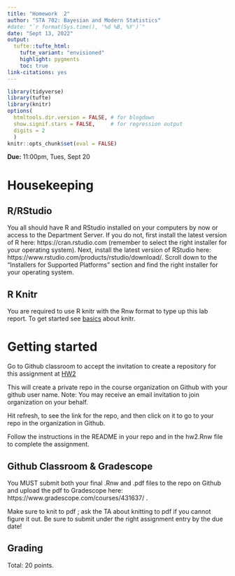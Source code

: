 ```yaml
---
title: "Homework  2"
author: "STA 702: Bayesian and Modern Statistics"
#date: "`r format(Sys.time(), '%d %B, %Y')`"
date: "Sept 13, 2022"
output: 
  tufte::tufte_html:
    tufte_variant: "envisioned"
    highlight: pygments
    toc: true
link-citations: yes
---
```


```r
library(tidyverse)
library(tufte)
library(knitr)
options(
  htmltools.dir.version = FALSE, # for blogdown
  show.signif.stars = FALSE,     # for regression output
  digits = 2
  )
knitr::opts_chunk$set(eval = FALSE)
```

**Due:** 11:00pm, Tues, Sept 20


# Housekeeping

## R/RStudio

You all should have R and RStudio installed on your computers by now or access to the Department Server. If you do not, first install the latest version of R here: https://cran.rstudio.com (remember to select the right installer for your operating system). Next, install the latest version of RStudio here: https://www.rstudio.com/products/rstudio/download/. Scroll down to the "Installers for Supported Platforms" section and find the right installer for your operating system.

## R Knitr

You are required to use R knitr with the Rnw format to type up this lab report.  To get started see [basics](https://kbroman.org/knitr_knutshell/pages/latex.html) about knitr.


# Getting started

Go to Github classroom to  accept the invitation to create a repository for this assignment  at [HW2](https://classroom.github.com/a/rzxjV8v7)

This will create a private repo in the course organization on Github with your github user name. Note: You may receive an email invitation to join organization on your behalf. 

Hit refresh, to see the link for the repo, and then click on it to go to your repo in the organization in Github.

Follow the instructions in the README in your repo and in the hw2.Rnw file to complete the assignment. 

## Github Classroom & Gradescope

You MUST submit both your final .Rnw and .pdf files to the repo on Github and upload the pdf to Gradescope here: https://www.gradescope.com/courses/431637/ . 

Make sure to knit to pdf ; ask the TA about knitting to pdf if you cannot figure it out. Be sure to submit under the right assignment entry by the due date!



## Grading

Total: 20 points.
  